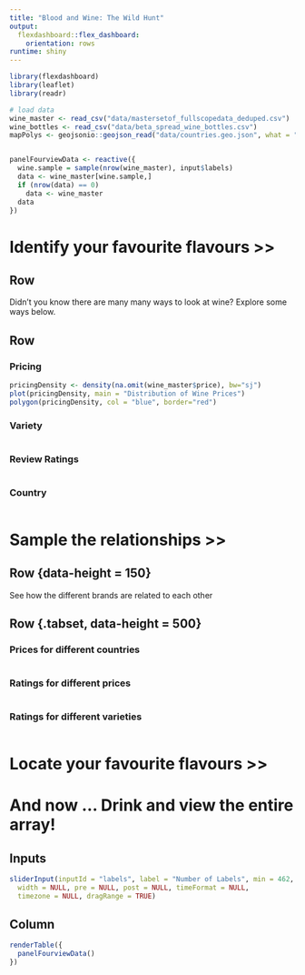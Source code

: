 ```yaml
---
title: "Blood and Wine: The Wild Hunt"
output: 
  flexdashboard::flex_dashboard:
    orientation: rows
runtime: shiny
---
```

  
```r
library(flexdashboard)
library(leaflet)
library(readr)

# load data
wine_master <- read_csv("data/mastersetof_fullscopedata_deduped.csv")
wine_bottles <- read_csv("data/beta_spread_wine_bottles.csv")
mapPolys <- geojsonio::geojson_read("data/countries.geo.json", what = "sp")


panelFourviewData <- reactive({
  wine.sample = sample(nrow(wine_master), input$labels)
  data <- wine_master[wine.sample,]
  if (nrow(data) == 0)
    data <- wine_master
  data
})
```

Identify your favourite flavours >>
===============================================================
Row {data-height=50}
--------------------------
Didn't you know there are many many ways to look at wine? Explore some ways below.

Row {data-height=500 .tabset .tabset-fade}
--------------------------

### Pricing

```r
pricingDensity <- density(na.omit(wine_master$price), bw="sj")
plot(pricingDensity, main = "Distribution of Wine Prices")
polygon(pricingDensity, col = "blue", border="red")

```

### Variety

```r
```

### Review Ratings

```r
```

### Country
```r

```
Sample the relationships >>
===========================

Row {data-height = 150}
------------------------

See how the different brands are related to each other

Row {.tabset, data-height = 500}
--------------------------------
### Prices for different countries

```r

```

### Ratings for different prices

```r
```

### Ratings for different varieties

```r
```

Locate your favourite flavours >>
=================================


And now ... Drink and view the entire array!{data-orientation=columns}
======================================================================
Inputs {.sidebar}
---------------------------------------------------------------------------------
```r

sliderInput(inputId = "labels", label = "Number of Labels", min = 462, max = nrow(wine_master), value= 500, step = 100, round = TRUE, ticks = TRUE, animate = FALSE,
  width = NULL, pre = NULL, post = NULL, timeFormat = NULL,
  timezone = NULL, dragRange = TRUE)

```

Column
--------------------------------------------------------------------------------
```r
renderTable({
  panelFourviewData()
})

```
